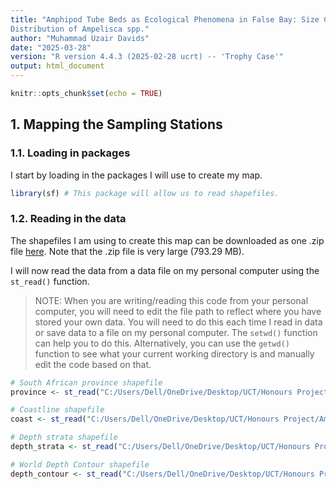 ```yaml
---
title: "Amphipod Tube Beds as Ecological Phenomena in False Bay: Size Class 
Distribution of Ampelisca spp."
author: "Muhammad Uzair Davids"
date: "2025-03-28"
version: "R version 4.4.3 (2025-02-28 ucrt) -- 'Trophy Case'"
output: html_document
---
```


```r
knitr::opts_chunk$set(echo = TRUE)
```

## **1. Mapping the Sampling Stations**
### **1.1. Loading in packages**

I start by loading in the packages I will use to create my map.

```r
library(sf) # This package will allow us to read shapefiles.
```

### **1.2. Reading in the data**

The shapefiles I am using to create this map can be downloaded as one .zip file 
[here](https://www.dropbox.com/scl/fi/9fz9bgilr2pp98uoyxthl/Shapefiles_False_Bay.zip?rlkey=msl4u8sleeho5x8ftxyttsp5w&st=rdzdgjw2&dl=0). Note that the .zip file is very large (793.29 MB).

I will now read the data from a data file on my personal computer using the `st_read()` function.

> NOTE: When you are writing/reading this code from your personal computer, you will need to edit the file path to reflect where you have stored your own data. You will need to do this each time I read in data or save data to a file on my personal computer. The `setwd()` function can help you to do this. Alternatively, you can use the `getwd()` function to see what your current working directory is and manually edit the code based on that.

```r
# South African province shapefile
province <- st_read("C:/Users/Dell/OneDrive/Desktop/UCT/Honours Project/Ameplisca-Size-Class-Distribution/Data/Shapefiles_False_Bay/SA Provinces/provincial.shp") 

# Coastline shapefile
coast <- st_read("C:/Users/Dell/OneDrive/Desktop/UCT/Honours Project/Ameplisca-Size-Class-Distribution/Data/Shapefiles_False_Bay/SA Coastline/SA Coastline.shp") 

# Depth strata shapefile
depth_strata <- st_read("C:/Users/Dell/OneDrive/Desktop/UCT/Honours Project/Ameplisca-Size-Class-Distribution/Data/Shapefiles_False_Bay/SA Depth Strata - NSBA/depth_strata.shp") 

# World Depth Contour shapefile
depth_contour <- st_read("C:/Users/Dell/OneDrive/Desktop/UCT/Honours Project/Ameplisca-Size-Class-Distribution/Data/Shapefiles_False_Bay/World Depth Contours - hires - 2019/gebco_2019_contours.shp")
```


